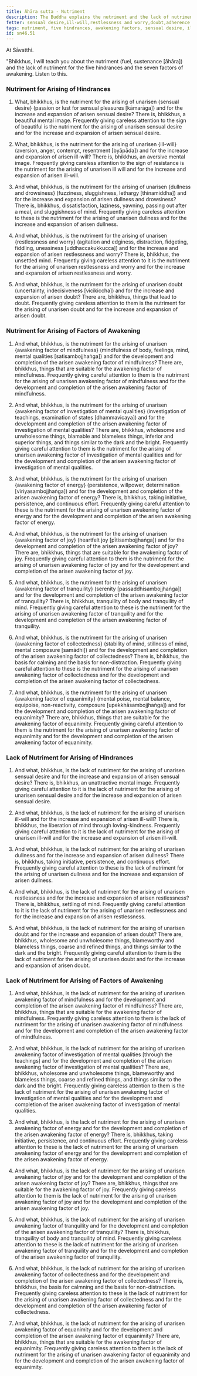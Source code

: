 ```yaml
---
title: Āhāra sutta - Nutriment
description: The Buddha explains the nutriment and the lack of nutriment for the five hindrances and the seven factors of awakening.
fetter: sensual desire,ill-will,restlessness and worry,doubt,adherence to rites and rituals
tags: nutriment, five hindrances, awakening factors, sensual desire, ill-will, restlessness, worry, doubt, mindfulness, investigation of mental qualities, persistence, energy, joy, tranquility, collectedness, equanimity, sn, sn45-56, sn46
id: sn46.51
---
```


At Sāvatthi.

"Bhikkhus, I will teach you about the nutriment (fuel, sustenance [āhāra]) and the lack of nutriment for the five hindrances and the seven factors of awakening. Listen to this.

### Nutriment for Arising of Hindrances

1. What, bhikkhus, is the nutriment for the arising of unarisen \{sensual desire} (passion or lust for sensual pleasures [kāmarāga]) and for the increase and expansion of arisen sensual desire? There is, bhikkhus, a beautiful mental image. Frequently giving careless attention to the sign of beautiful is the nutriment for the arising of unarisen sensual desire and for the increase and expansion of arisen sensual desire.

2. What, bhikkhus, is the nutriment for the arising of unarisen \{ill-will} (aversion, anger, contempt, resentment [byāpāda]) and for the increase and expansion of arisen ill-will? There is, bhikkhus, an aversive mental image. Frequently giving careless attention to the sign of resistance is the nutriment for the arising of unarisen ill will and for the increase and expansion of arisen ill-will.

3. And what, bhikkhus, is the nutriment for the arising of unarisen \{dullness and drowsiness} (fuzziness, sluggishness, lethargy [thinamiddha]) and for the increase and expansion of arisen dullness and drowsiness? There is, bhikkhus, dissatisfaction, laziness, yawning, passing out after a meal, and sluggishness of mind. Frequently giving careless attention to these is the nutriment for the arising of unarisen dullness and for the increase and expansion of arisen dullness.

4. And what, bhikkhus, is the nutriment for the arising of unarisen \{restlessness and worry} (agitation and edginess, distraction, fidgeting, fiddling, uneasiness [uddhaccakukkucca]) and for the increase and expansion of arisen restlessness and worry? There is, bhikkhus, the unsettled mind. Frequently giving careless attention to it is the nutriment for the arising of unarisen restlessness and worry and for the increase and expansion of arisen restlessness and worry.

5. And what, bhikkhus, is the nutriment for the arising of unarisen doubt (uncertainty, indecisiveness [vicikiccha]) and for the increase and expansion of arisen doubt? There are, bhikkhus, things that lead to doubt. Frequently giving careless attention to them is the nutriment for the arising of unarisen doubt and for the increase and expansion of arisen doubt.

### Nutriment for Arising of Factors of Awakening

1. And what, bhikkhus, is the nutriment for the arising of unarisen \{awakening factor of mindfulness} (mindfulness of body, feelings, mind, mental qualities [satisambojjhaṅga]) and for the development and completion of the arisen awakening factor of mindfulness? There are, bhikkhus, things that are suitable for the awakening factor of mindfulness. Frequently giving careful attention to them is the nutriment for the arising of unarisen awakening factor of mindfulness and for the development and completion of the arisen awakening factor of mindfulness.

2. And what, bhikkhus, is the nutriment for the arising of unarisen \{awakening factor of investigation of mental qualities} (investigation of teachings, examination of states [dhammavicaya]) and for the development and completion of the arisen awakening factor of investigation of mental qualities? There are, bhikkhus, wholesome and unwholesome things, blamable and blameless things, inferior and superior things, and things similar to the dark and the bright. Frequently giving careful attention to them is the nutriment for the arising of unarisen awakening factor of investigation of mental qualities and for the development and completion of the arisen awakening factor of investigation of mental qualities.

3. And what, bhikkhus, is the nutriment for the arising of unarisen \{awakening factor of energy} (persistence, willpower, determination [vīriyasambojjhaṅga]) and for the development and completion of the arisen awakening factor of energy? There is, bhikkhus, taking initiative, persistence, and continuous effort. Frequently giving careful attention to these is the nutriment for the arising of unarisen awakening factor of energy and for the development and completion of the arisen awakening factor of energy.

4. And what, bhikkhus, is the nutriment for the arising of unarisen \{awakening factor of joy} (heartfelt joy [pītisambojjhaṅga]) and for the development and completion of the arisen awakening factor of joy? There are, bhikkhus, things that are suitable for the awakening factor of joy. Frequently giving careful attention to them is the nutriment for the arising of unarisen awakening factor of joy and for the development and completion of the arisen awakening factor of joy.

5. And what, bhikkhus, is the nutriment for the arising of unarisen \{awakening factor of tranquility} (serenity [passaddhisambojjhaṅga]) and for the development and completion of the arisen awakening factor of tranquility? There is, bhikkhus, tranquility of body and tranquility of mind. Frequently giving careful attention to these is the nutriment for the arising of unarisen awakening factor of tranquility and for the development and completion of the arisen awakening factor of tranquility.

6. And what, bhikkhus, is the nutriment for the arising of unarisen \{awakening factor of collectedness} (stability of mind, stillness of mind, mental composure [samādhi]) and for the development and completion of the arisen awakening factor of collectedness? There is, bhikkhus, the basis for calming and the basis for non-distraction. Frequently giving careful attention to these is the nutriment for the arising of unarisen awakening factor of collectedness and for the development and completion of the arisen awakening factor of collectedness.

7. And what, bhikkhus, is the nutriment for the arising of unarisen \{awakening factor of equanimity} (mental poise, mental balance, equipoise, non-reactivity, composure [upekkhāsambojjhaṅga]) and for the development and completion of the arisen awakening factor of equanimity? There are, bhikkhus, things that are suitable for the awakening factor of equanimity. Frequently giving careful attention to them is the nutriment for the arising of unarisen awakening factor of equanimity and for the development and completion of the arisen awakening factor of equanimity.

### Lack of Nutriment for Arising of Hindrances

1. And what, bhikkhus, is the lack of nutriment for the arising of unarisen sensual desire and for the increase and expansion of arisen sensual desire? There is, bhikkhus, an unattractive mental image. Frequently giving careful attention to it is the lack of nutriment for the arising of unarisen sensual desire and for the increase and expansion of arisen sensual desire.

2. And what, bhikkhus, is the lack of nutriment for the arising of unarisen ill-will and for the increase and expansion of arisen ill-will? There is, bhikkhus, the liberation of mind through loving-kindness. Frequently giving careful attention to it is the lack of nutriment for the arising of unarisen ill-will and for the increase and expansion of arisen ill-will.

3. And what, bhikkhus, is the lack of nutriment for the arising of unarisen dullness and for the increase and expansion of arisen dullness? There is, bhikkhus, taking initiative, persistence, and continuous effort. Frequently giving careful attention to these is the lack of nutriment for the arising of unarisen dullness and for the increase and expansion of arisen dullness.

4. And what, bhikkhus, is the lack of nutriment for the arising of unarisen restlessness and for the increase and expansion of arisen restlessness? There is, bhikkhus, settling of mind. Frequently giving careful attention to it is the lack of nutriment for the arising of unarisen restlessness and for the increase and expansion of arisen restlessness.

5. And what, bhikkhus, is the lack of nutriment for the arising of unarisen doubt and for the increase and expansion of arisen doubt? There are, bhikkhus, wholesome and unwholesome things, blameworthy and blameless things, coarse and refined things, and things similar to the dark and the bright. Frequently giving careful attention to them is the lack of nutriment for the arising of unarisen doubt and for the increase and expansion of arisen doubt.

### Lack of Nutriment for Arising of Factors of Awakening

1. And what, bhikkhus, is the lack of nutriment for the arising of unarisen awakening factor of mindfulness and for the development and completion of the arisen awakening factor of mindfulness? There are, bhikkhus, things that are suitable for the awakening factor of mindfulness. Frequently giving careless attention to them is the lack of nutriment for the arising of unarisen awakening factor of mindfulness and for the development and completion of the arisen awakening factor of mindfulness.

2. And what, bhikkhus, is the lack of nutriment for the arising of unarisen awakening factor of investigation of mental qualities [through the teachings] and for the development and completion of the arisen awakening factor of investigation of mental qualities? There are, bhikkhus, wholesome and unwholesome things, blameworthy and blameless things, coarse and refined things, and things similar to the dark and the bright. Frequently giving careless attention to them is the lack of nutriment for the arising of unarisen awakening factor of investigation of mental qualities and for the development and completion of the arisen awakening factor of investigation of mental qualities.

3. And what, bhikkhus, is the lack of nutriment for the arising of unarisen awakening factor of energy and for the development and completion of the arisen awakening factor of energy? There is, bhikkhus, taking initiative, persistence, and continuous effort. Frequently giving careless attention to these is the lack of nutriment for the arising of unarisen awakening factor of energy and for the development and completion of the arisen awakening factor of energy.

4. And what, bhikkhus, is the lack of nutriment for the arising of unarisen awakening factor of joy and for the development and completion of the arisen awakening factor of joy? There are, bhikkhus, things that are suitable for the awakening factor of joy. Frequently giving careless attention to them is the lack of nutriment for the arising of unarisen awakening factor of joy and for the development and completion of the arisen awakening factor of joy.

5. And what, bhikkhus, is the lack of nutriment for the arising of unarisen awakening factor of tranquility and for the development and completion of the arisen awakening factor of tranquility? There is, bhikkhus, tranquility of body and tranquility of mind. Frequently giving careless attention to these is the lack of nutriment for the arising of unarisen awakening factor of tranquility and for the development and completion of the arisen awakening factor of tranquility.

6. And what, bhikkhus, is the lack of nutriment for the arising of unarisen awakening factor of collectedness and for the development and completion of the arisen awakening factor of collectedness? There is, bhikkhus, the basis for calmning and the basis for non-distraction. Frequently giving careless attention to these is the lack of nutriment for the arising of unarisen awakening factor of collectedness and for the development and completion of the arisen awakening factor of collectedness.

7. And what, bhikkhus, is the lack of nutriment for the arising of unarisen awakening factor of equanimity and for the development and completion of the arisen awakening factor of equanimity? There are, bhikkhus, things that are suitable for the awakening factor of equanimity. Frequently giving careless attention to them is the lack of nutriment for the arising of unarisen awakening factor of equanimity and for the development and completion of the arisen awakening factor of equanimity.